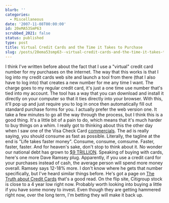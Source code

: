 ```yaml
---
blurb: ''
categories:
  - Miscellaneous
date: '2007-11-08T00:00:00'
id: 20eMA53SmP63
scrubbed_2021: false
status: published
type: post
title: Virtual Credit Cards and the Time it Takes to Purchase
slug: /posts/20ema53smp63--virtual-credit-cards-and-the-time-it-takes-to-purchase
---
```


I think I've written before about the fact that I use a "virtual"
credit card number for my purchases on the internet. The way that
this works is that I log into my credit cards web site and launch a
tool from there (that I also have to log into) that creates a new
number for me any time I want. The charge goes to my regular credit
card, it's just a one time use number that's tied into my account.
The tool has a way that you can download and install it directly on
your computer so that it ties directly into your browser. With
this, it'll pop up and just require you to log in once then
automatically fill out standard purchase forms for you. I actually
prefer the web version one. It take a few minutes to go all the way
through the process, but I think this is a good thing. It's a
little bit of a pain to do, which means that it's much harder to
buy things on a whim. I really got to thinking about this the other
day when I saw one of the Visa Check Card
[commercials](http://www.youtube.com/watch?v=kOMhNb6jtrg). The ad
is really saying, you should consume as fast as possible.
Literally, the tagline at the end is "Life takes faster money".
Consume, consume, comsume. Faster, faster, faster. And for heaven's
sake, don't stop to think about it. No wonder our national debt has
grown to
[$9 TRILLION](http://ap.google.com/article/ALeqM5iysuMkhgYOGlcySlgMom_teZ6WcQD8SP46T00).
Speaking of buying with cards, here's one more Dave Ramsey plug.
Apparently, if you use a credit card for your purchases instead of
cash, the average person will spend more money overall. Ramsey says
12-18% more. I don't know where he gets that number specifically,
but I've heard similar things before. He's got a page on
[The Truth about Credit Cards](http://www.daveramsey.com/the_truth_about/credit_card_debt_3478.html.cfm)
that's a good read. On the flip site, Citigroup stock is close to a
4 year low right now. Probably worth looking into buying a little
if you have some money to invest. Even though they are getting
hammered right now, over the long term, I'm betting they will make
it back up.
